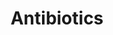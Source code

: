 ---
title: Antibiotics
aka:
  - bug killer
family_members:
  - Penicillins (e.g. amoxicillin)
  - Cephalosporins (e.g. cefalexin)
  - Macrolides (e.g. erythromycin)
  - Tetracyclines (e.g. doxycycline)
  - Fluoroquinolones (e.g. ciprofloxacin)
  - Sulfonamides (e.g. trimethoprim-sulfamethoxazole)
  - Nitroimidazoles (e.g. metronidazole)
  - Aminoglycosides (e.g. gentamicin)
duration_chart_title: Oral Duration of Amoxicillin
image_location: /src/assets/Images/Antibiotics/Generic penicillin-type antibiotic (structural formula).png
duration_chart:
  total: 6–8h
  onset: 30–60m
  coming_up: 1–2h
  plateau: 2–4h
  coming_down: 2h
positive_effects: resolution of bacterial infection, reduced inflammation, restored immune function
negative_effects: nausea, diarrhea, antibiotic-associated colitis, dizziness, neurotoxicity (in high doses or susceptible individuals), rash, serotonin syndrome (rare; mainly with linezolid), psychosis (fluoroquinolones, rarely)
neutral_effects: changes in gut flora, fatigue, altered bowel function
dosage_table:
  title: Oral Dosage of Amoxicillin
  threshold: 125 mg
  light: 250–500 mg
  common: 500–1000 mg
  strong: 1000–1500 mg
  heavy: 1500+ mg
--- 
